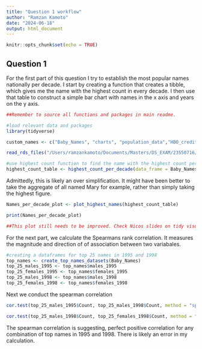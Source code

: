 ```yaml
---
title: "Question 1 workflow"
author: "Ramzan Kamoto"
date: "2024-06-18"
output: html_document
---
```


```r
knitr::opts_chunk$set(echo = TRUE)
```

## Question 1 

For the first part of this question I try to establish the most popular names nationally per decade. I start by creating a function that creates a tibble, which gives me the name with the highest count in every decade. I then use that table to construct a simple bar chart with names in the x axis and years on the y axis. 


```r
##Remember to source all functions and packages in main readme. 
```


```r
#load relevant data and packages 
library(tidyverse)

custom_names <- c("Baby_Names", "charts", "population_data","HBO_credits","HBO_titles")

read_rds_files("/Users/ramzankamoto/Documents/Masters/DS_EXAM/23550716/Question1/data", custom_names)
```

```r
#use highest count function to find the name with the highest count per decade
highest_count_table <- highest_count_per_decade(data_frame = Baby_Names)
```

Admittedly, this is likely an over simplification. It might have been better to take the aggregate of all named Mary for example, rather than simply taking the highest figure. 


```r
Names_per_decade_plot <- plot_highest_names(highest_count_table)

print(Names_per_decade_plot)

##This plot still needs to be improved. Check Nicos slides on tidy visualizations.
```


For the next part, we calculate the Spearmans rank correlation. It measures the magnitude and direction of of association between two variabales. 


```r

#creating a dataframes for top 25 names in 1995 and 1998
top_names <- create_top_names_datasets(Baby_Names)
top_25_males_1995 <- top_names$males_1995
top_25_females_1995 <- top_names$females_1995
top_25_males_1998 <- top_names$males_1998
top_25_females_1998 <- top_names$females_1998
```

Next we conduct the spearman correlation 

```r
cor.test(top_25_males_1995$Count, top_25_males_1998$Count, method = "spearman")

cor.test(top_25_males_1998$Count, top_25_females_1998$Count, method = "spearman")

```
The spearman correlation is suggesting, perfect positive correlation for any combination of top names in 1995 and 1998. There is likely an error in my calculation. 








